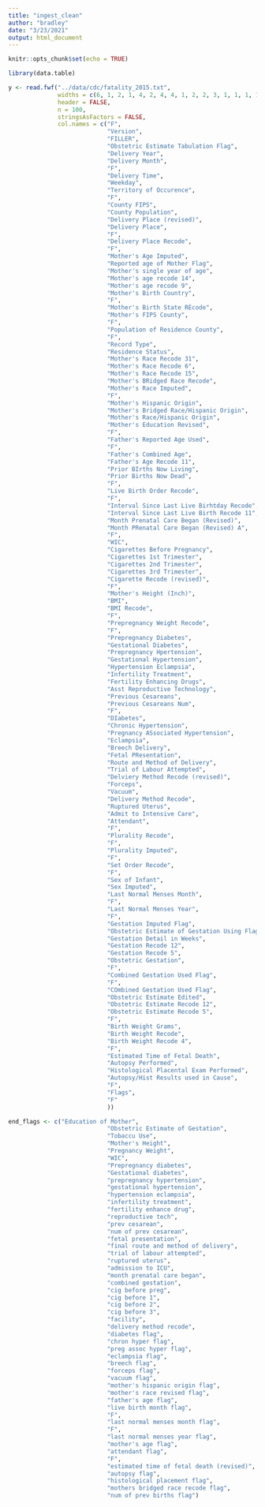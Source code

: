 ```yaml
---
title: "ingest_clean"
author: "bradley"
date: "3/23/2021"
output: html_document
---
```


```r
knitr::opts_chunk$set(echo = TRUE)
```

```r
library(data.table)
```

```r
y <- read.fwf("../data/cdc/fatality_2015.txt", 
              widths = c(6, 1, 2, 1, 4, 2, 4, 4, 1, 2, 2, 3, 1, 1, 1, 16, 1, 31, 1, 1, 2, 2, 1, 2, 4, 1, 4, 2, 3, 5, 1, 17, 1, 1, 2, 1, 2, 1, 1, 3, 1, 1, 1, 1, 26, 1, 4, 2, 2, 2, 2, 2, 1, 9, 3, 2, 2, 1, 24, 1, 2, 2, 2, 2, 1, 4, 2, 4, 1, 3, 3, 1, 1, 1, 1, 1, 1, 1, 1, 1, 1, 2, 1, 1, 1, 1, 1, 1, 1, 1, 1, 1, 1, 1, 1, 1, 1, 1, 1, 17, 1, 1, 1, 2, 1, 9, 1, 1, 2, 2, 4, 3, 1, 1, 2, 2, 1, 2, 1, 1, 2, 2, 1, 4, 4, 2, 1, 1, 1, 1, 1, 11, 66, 2610),
              header = FALSE,
              n = 100,
              stringsAsFactors = FALSE,
              col.names = c("F",
                            "Version",
                            "FILLER",
                            "Obstetric Estimate Tabulation Flag",
                            "Delivery Year",
                            "Delivery Month",
                            "F",
                            "Delivery Time",
                            "Weekday",
                            "Territory of Occurence",
                            "F",
                            "County FIPS",
                            "County Population",
                            "Delivery Place (revised)",
                            "Delivery Place",
                            "F",
                            "Delivery Place Recode",
                            "F",
                            "Mother's Age Imputed",
                            "Reported age of Mother Flag",
                            "Mother's single year of age",
                            "Mother's age recode 14",
                            "Mother's age recode 9",
                            "Mother's Birth Country",
                            "F",
                            "Mother's Birth State REcode",
                            "Mother's FIPS County",
                            "F",
                            "Population of Residence County",
                            "F",
                            "Record Type",
                            "Residence Status",
                            "Mother's Race Recode 31",
                            "Mother's Race Recode 6",
                            "Mother's Race Recode 15",
                            "Mother's BRidged Race Recode",
                            "Mother's Race Imputed",
                            "F",
                            "Mother's Hispanic Origin",
                            "Mother's Bridged Race/Hispanic Origin",
                            "Mother's Race/Hispanic Origin",
                            "Mother's Education Revised",
                            "F",
                            "Father's Reported Age Used",
                            "F",
                            "Father's Combined Age",
                            "Father's Age Recode 11",
                            "Prior BIrths Now Living",
                            "Prior Births Now Dead",
                            "F",
                            "Live Birth Order Recode",
                            "F",
                            "Interval Since Last Live Birhtday Recode",
                            "Interval Since Last Live Birth Recode 11",
                            "Month Prenatal Care Began (Revised)",
                            "Month PRenatal Care Began (Revised) A",
                            "F",
                            "WIC",
                            "Cigarettes Before Pregnancy",
                            "Cigarettes 1st Trimester",
                            "Cigarettes 2nd Trimester",
                            "Cigarettes 3rd Trimester",
                            "Cigarette Recode (revised)",
                            "F",
                            "Mother's Height (Inch)",
                            "BMI",
                            "BMI Recode",
                            "F",
                            "Prepregnancy Weight Recode",
                            "F",
                            "Prepregnancy Diabetes",
                            "Gestational Diabetes",
                            "Prepregnancy Hpertension",
                            "Gestational Hypertension",
                            "Hypertension Eclampsia",
                            "Infertility Treatment",
                            "Fertility Enhancing Drugs",
                            "Asst Reproductive Technology",
                            "Previous Cesareans",
                            "Previous Cesareans Num",
                            "F",
                            "DIabetes",
                            "Chronic Hypertension",
                            "Pregnancy ASsociated Hypertension",
                            "Eclampsia",
                            "Breech Delivery",
                            "Fetal PResentation",
                            "Route and Method of Delivery",
                            "Trial of Labour Attempted",
                            "Delviery Method Recode (revised)",
                            "Forceps",
                            "Vacuum",
                            "Delivery Method Recode",
                            "Ruptured Uterus",
                            "Admit to Intensive Care",
                            "Attendant",
                            "F",
                            "Plurality Recode",
                            "F",
                            "Plurality Imputed",
                            "F",
                            "Set Order Recode",
                            "F",
                            "Sex of Infant",
                            "Sex Imputed",
                            "Last Normal Menses Month",
                            "F",
                            "Last Normal Menses Year",
                            "F",
                            "Gestation Imputed Flag",
                            "Obstetric Estimate of Gestation Using Flag",
                            "Gestation Detail in Weeks",
                            "Gestation Recode 12",
                            "Gestation Recode 5",
                            "Obstetric Gestation",
                            "F",
                            "Combined Gestation Used Flag",
                            "F",
                            "COmbined Gestation Used Flag",
                            "Obstetric Estimate Edited",
                            "Obstetric Estimate Recode 12",
                            "Obstetric Estimate Recode 5",
                            "F",
                            "Birth Weight Grams",
                            "Birth Weight Recode",
                            "Birth Weight Recode 4",
                            "F",
                            "Estimated Time of Fetal Death",
                            "Autopsy Performed",
                            "Histological Placental Exam Performed",
                            "Autopsy/Hist Results used in Cause",
                            "F",
                            "Flags",
                            "F"
                            ))

end_flags <- c("Education of Mother",
                            "Obstetric Estimate of Gestation",
                            "Tobaccu Use",
                            "Mother's Height",
                            "Pregnancy Weight",
                            "WIC",
                            "Prepregnancy diabetes",
                            "Gestational diabetes",
                            "prepregnancy hypertension",
                            "gestational hypertension",
                            "hypertension eclampsia",
                            "infertility treatment",
                            "fertility enhance drug",
                            "reproductive tech",
                            "prev cesarean",
                            "num of prev cesarean",
                            "fetal presentation",
                            "final route and method of delivery",
                            "trial of labour attempted",
                            "ruptured uterus",
                            "admission to ICU",
                            "month prenatal care began",
                            "combined gestation",
                            "cig before preg",
                            "cig before 1",
                            "cig before 2",
                            "cig before 3",
                            "facility",
                            "delivery method recode",
                            "diabetes flag",
                            "chron hyper flag",
                            "preg assoc hyper flag",
                            "eclampsia flag",
                            "breech flag",
                            "forceps flag",
                            "vacuum flag",
                            "mother's hispanic origin flag",
                            "mother's race revised flag",
                            "father's age flag",
                            "live birth month flag",
                            "F",
                            "last normal menses month flag",
                            "F",
                            "last normal menses year flag",
                            "mother's age flag",
                            "attendant flag",
                            "F",
                            "estimated time of fetal death (revised)",
                            "autopsy flag",
                            "histological placement flag",
                            "mothers bridged race recode flag",
                            "num of prev births flag")
```